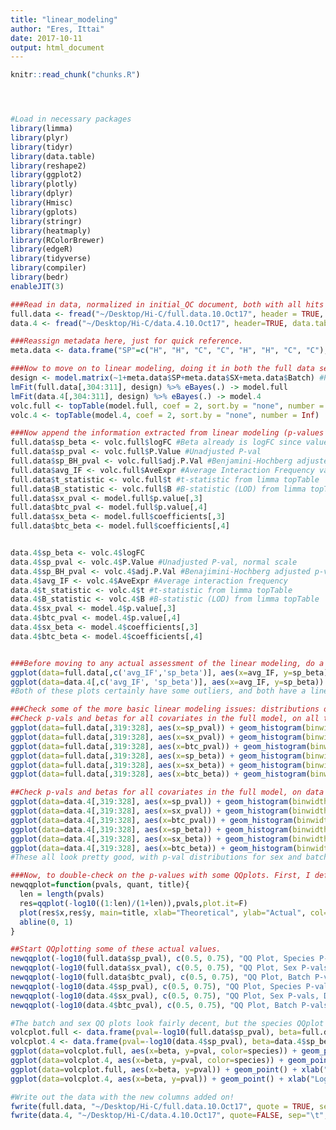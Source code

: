```yaml
---
title: "linear_modeling"
author: "Eres, Ittai"
date: 2017-10-11
output: html_document
---
```


<!-- The file analysis/chunks.R contains chunks that define default settings
shared across the workflowr files. -->
```r
knitr::read_chunk("chunks.R")
```

<!-- Update knitr chunk options -->
```r
```

<!-- Insert the date the file was last updated -->
```r
```

<!-- Insert the code version (Git commit SHA1) if Git repository exists and R
 package git2r is installed -->
```r
```

<!-- Add your analysis here -->

```r
#Load in necessary packages
library(limma)
library(plyr)
library(tidyr)
library(data.table)
library(reshape2)
library(ggplot2)
library(plotly)
library(dplyr)
library(Hmisc)
library(gplots)
library(stringr)
library(heatmaply)
library(RColorBrewer)
library(edgeR)
library(tidyverse)
library(compiler)
library(bedr)
enableJIT(3)

###Read in data, normalized in initial_QC document, both with all hits and conditioned upon a hit being discovered in 4 individuals.
full.data <- fread("~/Desktop/Hi-C/full.data.10.Oct17", header = TRUE, data.table=FALSE, stringsAsFactors = FALSE)
data.4 <- fread("~/Desktop/Hi-C/data.4.10.Oct17", header=TRUE, data.table=FALSE, stringsAsFactors = FALSE)

###Reassign metadata here, just for quick reference.
meta.data <- data.frame("SP"=c("H", "H", "C", "C", "H", "H", "C", "C"), "SX"=c("F", "M", "M", "F", "M", "F", "M", "F"), "Batch"=c(1, 1, 1, 1, 2, 2, 2, 2))

###Now to move on to linear modeling, doing it in both the full data set and the | 4 individuals condition. I utilize limma to make this quick, parllelizable, and simple. First make the model, then do the actual fitting, and finally do multiple testing adjustment with topTable.
design <- model.matrix(~1+meta.data$SP+meta.data$SX+meta.data$Batch) #Parameterize the linear model, with an intercept, and fixed effect terms for species, sex, and library prep batch. If you prefer to think in contrasts, my contrast is humans minus chimps. I prefer to think of one species as the baseline in the linear model, and in this case that's chimps (so chimps get a 0 for species, and humans get a 1).
lmFit(full.data[,304:311], design) %>% eBayes(.) -> model.full
lmFit(data.4[,304:311], design) %>% eBayes(.) -> model.4
volc.full <- topTable(model.full, coef = 2, sort.by = "none", number = Inf)
volc.4 <- topTable(model.4, coef = 2, sort.by = "none", number = Inf)

###Now append the information extracted from linear modeling (p-values and betas for species, sex, and batch) to the 2 data frames:
full.data$sp_beta <- volc.full$logFC #Beta already is logFC since values are log2(obs/exp) Hi-C reads.
full.data$sp_pval <- volc.full$P.Value #Unadjusted P-val
full.data$sp_BH_pval <- volc.full$adj.P.Val #Benjamini-Hochberg adjusted p-values
full.data$avg_IF <- volc.full$AveExpr #Average Interaction Frequency value across all individuals. Useful later for a variety of plots.
full.data$t_statistic <- volc.full$t #t-statistic from limma topTable
full.data$B_statistic <- volc.full$B #B-statistic (LOD) from limma topTable
full.data$sx_pval <- model.full$p.value[,3]
full.data$btc_pval <- model.full$p.value[,4]
full.data$sx_beta <- model.full$coefficients[,3]
full.data$btc_beta <- model.full$coefficients[,4]


data.4$sp_beta <- volc.4$logFC
data.4$sp_pval <- volc.4$P.Value #Unadjusted P-val, normal scale
data.4$sp_BH_pval <- volc.4$adj.P.Val #Benajimini-Hochberg adjusted p-values
data.4$avg_IF <- volc.4$AveExpr #Average interaction frequency
data.4$t_statistic <- volc.4$t #t-statistic from limma topTable
data.4$B_statistic <- volc.4$B #B-statistic (LOD) from limma topTable
data.4$sx_pval <- model.4$p.value[,3]
data.4$btc_pval <- model.4$p.value[,4]
data.4$sx_beta <- model.4$coefficients[,3]
data.4$btc_beta <- model.4$coefficients[,4]


###Before moving to any actual assessment of the linear modeling, do a QC check by producing MA plots for both the full set and | 4 individuals. The MA plot here is the mean of Hi-C contact frequencies (avg_IF) on the x-axis, and the logFC (species beta, in this case) on the y-axis. What we are generally looking for is a fairly uniform cloud around 0 stretching across the x-axis.
ggplot(data=full.data[,c('avg_IF','sp_beta')], aes(x=avg_IF, y=sp_beta)) + geom_point() + xlab("Means of Hi-C Contact Frequencies") + ylab("Species Beta (log ratio H/C)") + ggtitle("MA Plot, All Data")
ggplot(data=data.4[,c('avg_IF', 'sp_beta')], aes(x=avg_IF, y=sp_beta)) + geom_point() + xlab("Means of Hi-C Contact Frequencies") + ylab("Species Beta (log ratio H/C)") + ggtitle("MA Plot | 4 Individuals")
#Both of these plots certainly have some outliers, and both have a linear trend I have previously examined that is symmetric across betas--I believe these lines to primarily be created by an orthology-calling issue, as many of the hits along them have all contact frequencies in one species extremely close to 0 (and not near-zero in the other species). Aside from this, there is also a large cloud in the negative beta side that is somewhat disturbing; this is something I still need to check. At the very least, the linear trends seen are symmetric across betas, so this is hopefully an issue that is affecting the two species SOMEWHAT equally.

###Check some of the more basic linear modeling issues: distributions of betas, p-vals, QQplot, volcano plot, etc.
##Check p-vals and betas for all covariates in the full model, on all the data.
ggplot(data=full.data[,319:328], aes(x=sp_pval)) + geom_histogram(binwidth=0.001) + ggtitle("P-vals for Species") + xlab("P-value")
ggplot(data=full.data[,319:328], aes(x=sx_pval)) + geom_histogram(binwidth=0.001) + ggtitle("P-vals for Sex") + xlab("P-value")
ggplot(data=full.data[,319:328], aes(x=btc_pval)) + geom_histogram(binwidth=0.001) + ggtitle("P-vals for Batch") + xlab("P-value")
ggplot(data=full.data[,319:328], aes(x=sp_beta)) + geom_histogram(binwidth=0.001) + ggtitle("Betas for Species") + xlab("Beta") + scale_x_continuous(limits=c(-6, 6))
ggplot(data=full.data[,319:328], aes(x=sx_beta)) + geom_histogram(binwidth=0.001) + ggtitle("Betas for Sex") + xlab("Beta") + scale_x_continuous(limits=c(-6, 6))
ggplot(data=full.data[,319:328], aes(x=btc_beta)) + geom_histogram(binwidth=0.001) + ggtitle("Betas for Batch") + xlab("Beta") + scale_x_continuous(limits=c(-6, 6))

##Check p-vals and betas for all covariates in the full model, on data conditioned upon hit discovery in 4 individuals.
ggplot(data=data.4[,319:328], aes(x=sp_pval)) + geom_histogram(binwidth=0.001) + ggtitle("P-vals for Species | 4") + xlab("P-value")
ggplot(data=data.4[,319:328], aes(x=sx_pval)) + geom_histogram(binwidth=0.001) + ggtitle("P-vals for Sex | 4") + xlab("P-value")
ggplot(data=data.4[,319:328], aes(x=btc_pval)) + geom_histogram(binwidth=0.001) + ggtitle("P-vals for Batch | 4") + xlab("P-value")
ggplot(data=data.4[,319:328], aes(x=sp_beta)) + geom_histogram(binwidth=0.001) + ggtitle("Betas for Species | 4") + xlab("Beta") + scale_x_continuous(limits=c(-6, 6))
ggplot(data=data.4[,319:328], aes(x=sx_beta)) + geom_histogram(binwidth=0.001) + ggtitle("Betas for Sex | 4") + xlab("Beta") + scale_x_continuous(limits=c(-6, 6))
ggplot(data=data.4[,319:328], aes(x=btc_beta)) + geom_histogram(binwidth=0.001) + ggtitle("Betas for Batch | 4") + xlab("Beta") + scale_x_continuous(limits=c(-6, 6))
#These all look pretty good, with p-val distributions for sex and batch being fairly uniform, and betas all around being fairly normally distributed. We see distinct enrichment for significant p-values for the species term, which is what we were hoping for! Also of note is the fact that the beta distribution for species looks wider than those for batch and sex, reassuring us that species is a driving factor in differential Hi-C contacts.

###Now, to double-check on the p-values with some QQplots. First, I define a function for creating a qqplot easily and coloring elements of the distribution in order to understand where most of the density on the plot is:
newqqplot=function(pvals, quant, title){  
  len = length(pvals)
  res=qqplot(-log10((1:len)/(1+len)),pvals,plot.it=F)
  plot(res$x,res$y, main=title, xlab="Theoretical", ylab="Actual", col=ifelse(res$y>as.numeric(quantile(res$y, quant[1])), ifelse(res$y>as.numeric(quantile(res$y, quant[2])), "red", "blue"), "black"))
  abline(0, 1)
}

##Start QQplotting some of these actual values.
newqqplot(-log10(full.data$sp_pval), c(0.5, 0.75), "QQ Plot, Species P-vals, Full Data")
newqqplot(-log10(full.data$sx_pval), c(0.5, 0.75), "QQ Plot, Sex P-vals, Full Data")
newqqplot(-log10(full.data$btc_pval), c(0.5, 0.75), "QQ Plot, Batch P-vals, Full Data")
newqqplot(-log10(data.4$sp_pval), c(0.5, 0.75), "QQ Plot, Species P-vals, Data | 4")
newqqplot(-log10(data.4$sx_pval), c(0.5, 0.75), "QQ Plot, Sex P-vals, Data | 4")
newqqplot(-log10(data.4$btc_pval), c(0.5, 0.75), "QQ Plot, Batch P-vals, Data | 4")

#The batch and sex QQ plots look fairly decent, but the species QQplot has the distribution rising off the axis extremely quickly, before even reaching 50% of the data. I will examine this in a separate markdown document for quality control on the linear modeling. For now, I show volcano plots of the data before looking to rectify this issue:
volcplot.full <- data.frame(pval=-log10(full.data$sp_pval), beta=full.data$sp_beta, species=full.data$disc_species)
volcplot.4 <- data.frame(pval=-log10(data.4$sp_pval), beta=data.4$sp_beta, species=data.4$disc_species)
ggplot(data=volcplot.full, aes(x=beta, y=pval, color=species)) + geom_point() + xlab("Log2 Fold Change in Contact Frequency") + ylab("-log10 BH-corrected p-values") + ggtitle("Contact Frequency Differences Colored by Species of Discovery")
ggplot(data=volcplot.4, aes(x=beta, y=pval, color=species)) + geom_point() + xlab("Log2 Fold Change in Contact Frequency") + ylab("-log10 BH-corrected p-values") + ggtitle("Contact Frequency Differences Colored by Species of Discovery | 4")
ggplot(data=volcplot.full, aes(x=beta, y=pval)) + geom_point() + xlab("Log2 Fold Change in Contact Frequency") + ylab("-log10 BH-corrected p-values") + ggtitle("Contact Frequency Differences")
ggplot(data=volcplot.4, aes(x=beta, y=pval)) + geom_point() + xlab("Log2 Fold Change in Contact Frequency") + ylab("-log10 BH-corrected p-values") + ggtitle("Contact Frequency Differences | 4 Individuals")

#Write out the data with the new columns added on!
fwrite(full.data, "~/Desktop/Hi-C/full.data.10.Oct17", quote = TRUE, sep = "\t", row.names = FALSE, col.names = TRUE, na="NA")
fwrite(data.4, "~/Desktop/Hi-C/data.4.10.Oct17", quote=FALSE, sep="\t", row.names=FALSE, col.names=TRUE, na="NA")
```


<!-- Insert the session information into the document -->
```r
```

